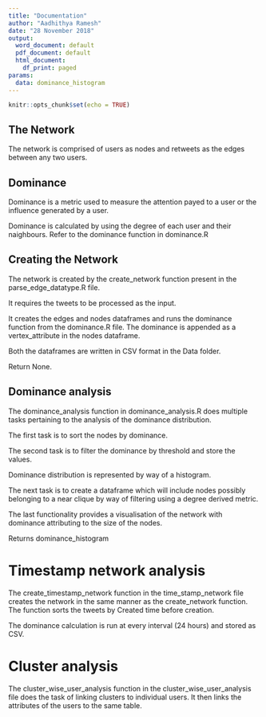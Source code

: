 ```yaml
---
title: "Documentation"
author: "Aadhithya Ramesh"
date: "28 November 2018"
output:
  word_document: default
  pdf_document: default
  html_document:
    df_print: paged
params:
  data: dominance_histogram
---
```


```r
knitr::opts_chunk$set(echo = TRUE)
```
## The Network

The network is comprised of users as nodes and retweets as the edges between any two users.

## Dominance

Dominance is a metric used to measure the attention payed to a user or the influence generated by a user.

Dominance is calculated by using the degree of each user and their naighbours. 
Refer to the dominance function in dominance.R


## Creating the Network

The network is created by the create_network function present in the parse_edge_datatype.R file. 

It requires the tweets to be processed as the input.

It creates the edges and nodes dataframes and runs the dominance function from the dominance.R file.
The dominance is appended as a vertex_attribute in the nodes dataframe.

Both the dataframes are written in CSV format in the Data folder.

Return None.


## Dominance analysis

The dominance_analysis function in dominance_analysis.R does multiple tasks pertaining to the analysis of the dominance distribution.

The first task is to sort the nodes by dominance.

The second task is to filter the dominance by threshold and store the values.

Dominance distribution is represented by way of a histogram.

The next task is to create a dataframe which will include nodes possibly belonging to a near clique by way of filtering using a degree derived metric.

The last functionality provides a visualisation of the network with dominance attributing to the size of the nodes.

Returns dominance_histogram

# Timestamp network analysis

The create_timestamp_network function in the time_stamp_network file creates the network in the same manner as the create_network function. The function sorts the tweets by Created time before creation.

The dominance calculation is run at every interval (24 hours) and stored as CSV.

# Cluster analysis

The cluster_wise_user_analysis function in the cluster_wise_user_analysis file does the task of linking clusters to individual users. It then links the attributes of the users to the same table.



